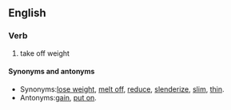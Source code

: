 ==English==

===Verb===
{{en-verb}}

# take off weight 
====Synonyms and antonyms====
*Synonyms:[[lose weight]], [[melt off]], [[reduce]], [[slenderize]], [[slim]], [[thin]]. 
*Antonyms:[[gain]], [[put on]].